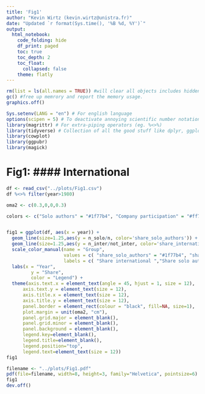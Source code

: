 ```yaml
---
title: 'Fig1'
author: "Kevin Wirtz (kevin.wirtz@unistra.fr)"
date: "Updated `r format(Sys.time(), '%B %d, %Y')`"
output:
  html_notebook:
    code_folding: hide
    df_print: paged
    toc: true
    toc_depth: 2
    toc_float:
      collapsed: false
    theme: flatly
---
```


```r

rm(list = ls(all.names = TRUE)) #will clear all objects includes hidden objects.
gc() #free up memrory and report the memory usage.
graphics.off()

Sys.setenv(LANG = "en") # For english language
options(scipen = 5) # To deactivate annoying scientific number notation
library(magrittr) # For extra-piping operators (eg. %<>%)
library(tidyverse) # Collection of all the good stuff like dplyr, ggplot2 ect.
library(cowplot)
library(ggpubr)
library(magick)
```

# Fig1: #### International
```r

df <- read_csv("../plots/Fig1.csv")
df %<>% filter(year>1980)
```

```r
oma2 <- c(0.3,0,0,0.3)

colors <- c("Solo authors" = "#1f77b4", "Company participation" = "#ff7f0e")


fig1 = ggplot(df, aes(x = year)) + 
  geom_line(size=1.25,aes(y = n_solo/n, color='share_solo_authors')) + 
  geom_line(size=1.25,aes(y = n_inter/not_inter, color='share_international')) +
  scale_color_manual(name = "Group",
                     values = c( "share_solo_authors" = "#1f77b4", "share_international" = "#ff7f0e"),
                     labels = c( "Share international ","Share solo aut")) +
  labs(x = "Year",
         y = "Share",
         color = "Legend") +
  theme(axis.text.x = element_text(angle = 45, hjust = 1, size = 12),
      axis.text.y = element_text(size = 12),
      axis.title.x = element_text(size = 12),
      axis.title.y = element_text(size = 12),
      panel.border = element_rect(colour = "black", fill=NA, size=1),
      plot.margin = unit(oma2, "cm"),
      panel.grid.major = element_blank(),
      panel.grid.minor = element_blank(),
      panel.background = element_blank(),
      legend.key=element_blank(),
      legend.title=element_blank(),
      legend.position="top",
      legend.text=element_text(size = 12)) 
fig1

filename <- "../plots/Fig1.pdf"
pdf(file=filename, width=8, height=3, family="Helvetica", pointsize=6)
fig1
dev.off()

```